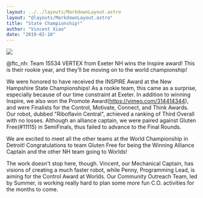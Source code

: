 ```yaml
---
layout: ../../layouts/MarkdownLayout.astro
layout: "@layouts/MarkdownLayout.astro"
title: "State Championship!"
author: "Vincent Xiao"
date: "2019-02-10"
---
```


![](/images/50119020_555116008335790_2938588488649769155_n.jpg)

@ftc\_nh: Team 15534 VERTEX from Exeter NH wins the Inspire award! This is their rookie year, and they’ll be moving on to the world championship!

We were honored to have received the INSPIRE Award at the New Hampshire State Championships! As a rookie team, this came as a surprise, especially because of our time constraint at Exeter. In addition to winning Inspire, we also won the Promote Award(https://vimeo.com/314414344), and were Finalists for the Control, Motivate, Connect, and Think Awards. Our robot, dubbed "Riboflavin Central", achieved a ranking of Third Overall with no losses. Although an alliance captain, we were paired against Gluten Free(#11115) in SemiFinals, thus failed to advance to the Final Rounds.

We are excited to meet all the other teams at the World Championship in Detroit! Congratulations to team Gluten Free for being the Winning Alliance Captain and the other NH team going to Worlds!

The work doesn't stop here, though. Vincent, our Mechanical Captain, has visions of creating a much faster robot, while Penny, Programming Lead, is aiming for the Control Award at Worlds. Our Community Outreach Team, led by Summer, is working really hard to plan some more fun C.O. activities for the months to come.
